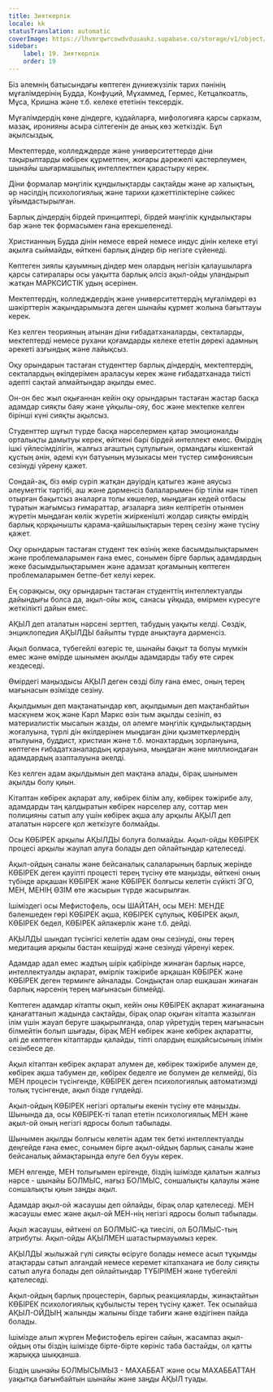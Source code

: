 ```yaml
---
title: Зияткерлік
locale: kk
statusTranslation: automatic
coverImage: https://lhvmrqwrcowdvduuaukz.supabase.co/storage/v1/object/public/strapi-uploads/small_cover-educacion-fundamental.webp-2d51a7828a2b1309555be27f7e2a61a0.webp
sidebar:
    label: 19. Зияткерлік
    order: 19
---
```

Біз әлемнің батысындағы көптеген дүниежүзілік тарих пәнінің мұғалімдерінің Будда, Конфуций, Мұхаммед, Гермес, Кетцалкоатль, Мұса, Кришна және т.б. келеке ететінін тексердік.

Мұғалімдердің көне діндерге, құдайларға, мифологияға қарсы сарказм, мазақ, иронияны асыра сілтегенін де анық көз жеткіздік. Бұл ақылсыздық.

Мектептерде, колледждерде және университеттерде діни тақырыптарды көбірек құрметпен, жоғары дәрежелі қастерлеумен, шынайы шығармашылық интеллектпен қарастыру керек.

Діни формалар мәңгілік құндылықтарды сақтайды және әр халықтың, әр нәсілдің психологиялық және тарихи қажеттіліктеріне сәйкес ұйымдастырылған.

Барлық діндердің бірдей принциптері, бірдей мәңгілік құндылықтары бар және тек формасымен ғана ерекшеленеді.

Христианның Будда дінін немесе еврей немесе индус дінін келеке етуі ақылға сыймайды, өйткені барлық діндер бір негізге сүйенеді.

Көптеген зиялы қауымның діндер мен олардың негізін қалаушыларға қарсы сатиралары осы уақытта барлық әлсіз ақыл-ойды уландырып жатқан МАРКСИСТІК удың әсерінен.

Мектептердің, колледждердің және университеттердің мұғалімдері өз шәкірттерін жақындарымызға деген шынайы құрмет жолына бағыттауы керек.

Кез келген теорияның атынан діни ғибадатханаларды, секталарды, мектептерді немесе рухани қоғамдарды келеке ететін дөрекі адамның әрекеті азғындық және лайықсыз.

Оқу орындарын тастаған студенттер барлық діндердің, мектептердің, секталардың өкілдерімен араласуы керек және ғибадатханада тиісті әдепті сақтай алмайтындар ақылды емес.

Он-он бес жыл оқығаннан кейін оқу орындарын тастаған жастар басқа адамдар сияқты баяу және ұйқылы-ояу, бос және мектепке келген бірінші күні сияқты ақылсыз.

Студенттер шұғыл түрде басқа нәрселермен қатар эмоционалды орталықты дамытуы керек, өйткені бәрі бірдей интеллект емес. Өмірдің ішкі үйлесімділігін, жалғыз ағаштың сұлулығын, ормандағы кішкентай құстың әнін, әдемі күн батуының музыкасы мен түстер симфониясын сезінуді үйрену қажет.

Сондай-ақ, біз өмір сүріп жатқан дәуірдің қатыгез және аяусыз әлеуметтік тәртібі, аш және дәрменсіз балаларымен бір тілім нан тілеп отырған бақытсыз аналарға толы көшелер, мыңдаған кедей отбасы тұратын жағымсыз ғимараттар, ағзаларға зиян келтіретін отынмен жүретін мыңдаған көлік жүретін жиіркенішті жолдар сияқты өмірдің барлық қорқынышты қарама-қайшылықтарын терең сезіну және түсіну қажет.

Оқу орындарын тастаған студент тек өзінің жеке басымдылықтарымен және проблемаларымен ғана емес, сонымен бірге барлық адамдардың жеке басымдылықтарымен және адамзат қоғамының көптеген проблемаларымен бетпе-бет келуі керек.

Ең сорақысы, оқу орындарын тастаған студенттің интеллектуалды дайындығы болса да, ақыл-ойы жоқ, санасы ұйқыда, өмірмен күресуге жеткілікті дайын емес.

АҚЫЛ деп аталатын нәрсені зерттеп, табудың уақыты келді. Сөздік, энциклопедия АҚЫЛДЫ байыпты түрде анықтауға дәрменсіз.

Ақыл болмаса, түбегейлі өзгеріс те, шынайы бақыт та болуы мүмкін емес және өмірде шынымен ақылды адамдарды табу өте сирек кездеседі.

Өмірдегі маңыздысы АҚЫЛ деген сөзді білу ғана емес, оның терең мағынасын өзімізде сезіну.

Ақылдымын деп мақтанатындар көп, ақылдымын деп мақтанбайтын маскүнем жоқ және Карл Маркс өзін тым ақылды сезініп, өз материалистік мысалын жазды, ол әлемге мәңгілік құндылықтардың жоғалуына, түрлі дін өкілдерінен мыңдаған діни қызметкерлердің атылуына, буддист, христиан және т.б. монахтардың зорлануына, көптеген ғибадатханалардың қирауына, мыңдаған және миллиондаған адамдардың азапталуына әкелді.

Кез келген адам ақылдымын деп мақтана алады, бірақ шынымен ақылды болу қиын.

Кітаптан көбірек ақпарат алу, көбірек білім алу, көбірек тәжірибе алу, адамдарды таң қалдыратын көбірек нәрселер алу, соттар мен полицияны сатып алу үшін көбірек ақша алу арқылы АҚЫЛ деп аталатын нәрсеге қол жеткізуге болмайды.

Осы КӨБІРЕК арқылы АҚЫЛДЫ болуға болмайды. Ақыл-ойды КӨБІРЕК процесі арқылы жаулап алуға болады деп ойлайтындар қателеседі.

Ақыл-ойдың саналы және бейсаналық салаларының барлық жерінде КӨБІРЕК деген қауіпті процесті терең түсіну өте маңызды, өйткені оның түбінде әрқашан КӨБІРЕК және КӨБІРЕК болғысы келетін сүйікті ЭГО, МЕН, МЕНІҢ ӨЗІМ өте жасырын түрде жасырылған.

Ішіміздегі осы Мефистофель, осы ШАЙТАН, осы МЕН: МЕНДЕ бәленшеден гөрі КӨБІРЕК ақша, КӨБІРЕК сұлулық, КӨБІРЕК ақыл, КӨБІРЕК бедел, КӨБІРЕК айлакерлік және т.б. дейді.

АҚЫЛДЫ шындап түсінгісі келетін адам оны сезінуді, оны терең медитация арқылы бастан кешіруді және сезінуді үйренуі керек.

Адамдар адал емес жадтың шірік қабірінде жинаған барлық нәрсе, интеллектуалды ақпарат, өмірлік тәжірибе әрқашан КӨБІРЕК және КӨБІРЕК деген терминге айналады. Сондықтан олар ешқашан жинаған барлық нәрсенің терең мағынасын білмейді.

Көптеген адамдар кітапты оқып, кейін оны КӨБІРЕК ақпарат жинағанына қанағаттанып жадында сақтайды, бірақ олар оқыған кітапта жазылған ілім үшін жауап беруге шақырылғанда, олар үйретудің терең мағынасын білмейтін болып шығады, бірақ МЕН көбірек және көбірек ақпаратты, әлі де көптеген кітаптарды қалайды, тіпті олардың ешқайсысының ілімін сезінбесе де.

Ақыл кітаптан көбірек ақпарат алумен де, көбірек тәжірибе алумен де, көбірек ақша табумен де, көбірек беделге ие болумен де келмейді, біз МЕН процесін түсінгенде, КӨБІРЕК деген психологиялық автоматизмді толық түсінгенде, ақыл бізде гүлдейді.

Ақыл-ойдың КӨБІРЕК негізгі орталығы екенін түсіну өте маңызды. Шынында да, осы КӨБІРЕК-ті талап ететін психологиялық МЕН және ақыл-ой оның негізгі ядросы болып табылады.

Шынымен ақылды болғысы келетін адам тек беткі интеллектуалды деңгейде ғана емес, сонымен бірге ақыл-ойдың барлық саналы және бейсаналық аймақтарында өлуге бел бууы керек.

МЕН өлгенде, МЕН толығымен ерігенде, біздің ішімізде қалатын жалғыз нәрсе - шынайы БОЛМЫС, нағыз БОЛМЫС, соншалықты қалаулы және соншалықты қиын заңды ақыл.

Адамдар ақыл-ой жасаушы деп ойлайды, бірақ олар қателеседі. МЕН жасаушы емес және ақыл-ой МЕН-нің негізгі ядросы болып табылады.

Ақыл жасаушы, өйткені ол БОЛМЫС-қа тиесілі, ол БОЛМЫС-тың атрибуты. Ақыл-ойды АҚЫЛМЕН шатастырмауымыз керек.

АҚЫЛДЫ жылыжай гүлі сияқты өсіруге болады немесе асыл тұқымды атақтарды сатып алғандай немесе керемет кітапханаға ие болу сияқты сатып алуға болады деп ойлайтындар ТҮБІРІМЕН және түбегейлі қателеседі.

Ақыл-ойдың барлық процестерін, барлық реакцияларды, жинақтайтын КӨБІРЕК психологиялық құбылысты терең түсіну қажет. Тек осылайша АҚЫЛ-ОЙДЫҢ жалынды жалыны бізде табиғи және өздігінен пайда болады.

Ішімізде алып жүрген Мефистофель еріген сайын, жасампаз ақыл-ойдың оты біздің ішімізде бірте-бірте көрініс таба бастайды, ол қатты жарыққа шыққанша.

Біздің шынайы БОЛМЫСЫМЫЗ - МАХАББАТ және осы МАХАББАТТАН уақытқа бағынбайтын шынайы және заңды АҚЫЛ туады.
